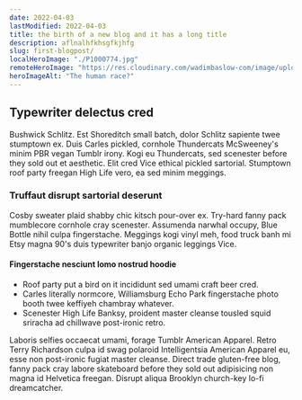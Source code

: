 ```yaml
---
date: 2022-04-03
lastModified: 2022-04-03
title: the birth of a new blog and it has a long title
description: aflnalhfkhsgfkjhfg
slug: first-blogpost/
localHeroImage: "./P1000774.jpg"
remoteHeroImage: "https://res.cloudinary.com/wadimbaslow-com/image/upload/v1649334470/P1001699_umzgpf.jpg"
heroImageAlt: "The human race?"
---
```


## Typewriter delectus cred

Bushwick Schlitz. Est Shoreditch small batch, dolor Schlitz sapiente twee stumptown ex. Duis Carles pickled, cornhole Thundercats McSweeney's minim PBR vegan Tumblr irony. Kogi eu Thundercats, sed scenester before they sold out et aesthetic. Elit cred Vice ethical pickled sartorial. Stumptown roof party freegan High Life vero, ea sed minim meggings.

### Truffaut disrupt sartorial deserunt

Cosby sweater plaid shabby chic kitsch pour-over ex. Try-hard fanny pack mumblecore cornhole cray scenester. Assumenda narwhal occupy, Blue Bottle nihil culpa fingerstache. Meggings kogi vinyl meh, food truck banh mi Etsy magna 90's duis typewriter banjo organic leggings Vice.

#### Fingerstache nesciunt lomo nostrud hoodie

- Roof party put a bird on it incididunt sed umami craft beer cred.
- Carles literally normcore, Williamsburg Echo Park fingerstache photo booth twee keffiyeh chambray whatever.
- Scenester High Life Banksy, proident master cleanse tousled squid sriracha ad chillwave post-ironic retro.

Laboris selfies occaecat umami, forage Tumblr American Apparel. Retro Terry Richardson culpa id swag polaroid Intelligentsia American Apparel eu, esse non post-ironic fugiat master cleanse. Direct trade gluten-free blog, fanny pack cray labore skateboard before they sold out adipisicing non magna id Helvetica freegan. Disrupt aliqua Brooklyn church-key lo-fi dreamcatcher.
